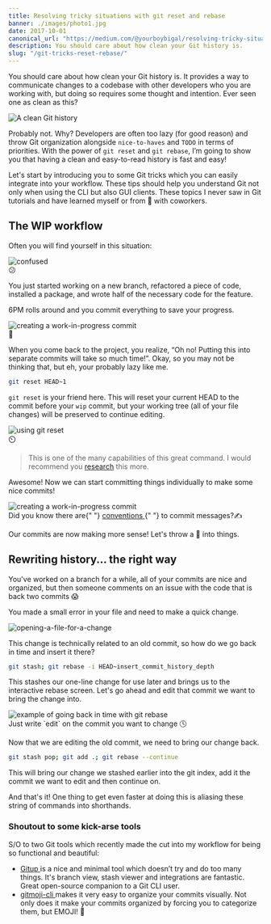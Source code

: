 ```yaml
---
title: Resolving tricky situations with git reset and rebase
banner: ./images/photo1.jpg
date: 2017-10-01
canonical_url: "https://medium.com/@yourboybigal/resolving-tricky-situations-with-git-reset-and-rebase-b424915d7735"
description: You should care about how clean your Git history is.
slug: "/git-tricks-reset-rebase/"
---
```


You should care about how clean your Git history is. It provides a way to communicate changes to a codebase with other developers who you are working with, but doing so requires some thought and intention. Ever seen one as clean as this?

![A clean Git history](https://res.cloudinary.com/dscgr6mcw/image/upload/v1557317705/git-post/1.png)

Probably not. Why? Developers are often too lazy (for good reason) and throw Git organization alongside `nice-to-haves` and `TODO` in terms of priorities. With the power of `git reset` and `git rebase`, I’m going to show you that having a clean and easy-to-read history is fast and easy!

Let's start by introducing you to some Git tricks which you can easily integrate into your workflow. These tips should help you understand Git not only when using the CLI but also GUI clients. These topics I never saw in Git tutorials and have learned myself or from 🍻 with coworkers.

## The WIP workflow

Often you will find yourself in this situation:

<div class="Image__Small">
  <img
    src="https://res.cloudinary.com/dscgr6mcw/image/upload/v1557317705/git-post/2.gif"
    alt="confused"
  />
  <figcaption>😕</figcaption>
</div>

You just started working on a new branch, refactored a piece of code, installed a package, and wrote half of the necessary code for the feature.

6PM rolls around and you commit everything to save your progress.

<div class="Image__Small">
  <img
    src="https://res.cloudinary.com/dscgr6mcw/image/upload/v1557317705/git-post/3.gif"
    alt="creating a work-in-progress commit"
  />
  <figcaption>📝</figcaption>
</div>

When you come back to the project, you realize, “Oh no! Putting this into separate commits will take so much time!”. Okay, so you may not be thinking that, but eh, your probably lazy like me.

```bash
git reset HEAD~1
```

`git reset` is your friend here. This will reset your current HEAD to the commit before your `wip` commit, but your working tree (all of your file changes) will be preserved to continue editing.

<div class="Image__Small">
  <img
    src="https://res.cloudinary.com/dscgr6mcw/image/upload/v1557317705/git-post/4.gif"
    alt="using git reset"
  />
  <figcaption>⏲️</figcaption>
</div>

> This is one of the many capabilities of this great command. I would recommend you <a href="https://www.atlassian.com/git/tutorials/undoing-changes/git-reset" target="_blank" >research</a> this more.

Awesome! Now we can start committing things individually to make some nice commits!

<div class="Image__Small">
  <img
    src="https://res.cloudinary.com/dscgr6mcw/image/upload/v1557317705/git-post/5.gif"
    alt="creating a work-in-progress commit"
  />
  <figcaption>
    Did you know there are{" "}
    <a
      href="https://namingconvention.org/git/commit-message-naming.html"
      target="_blank"
    >
      conventions
    </a>{" "}
    to commit messages?✍️
  </figcaption>
</div>

Our commits are now making more sense! Let's throw a 🔧 into things.

## Rewriting history... the right way

<!-- > [Lots of great reading](https://www.atlassian.com/git/tutorials/rewriting-history) on different Git Rebase techniques. -->

You've worked on a branch for a while, all of your commits are nice and organized, but then someone comments on an issue with the code that is back two commits 😱

You made a small error in your file and need to make a quick change.

![opening-a-file-for-a-change](https://res.cloudinary.com/dscgr6mcw/image/upload/v1557317705/git-post/6.gif)

This change is technically related to an old commit, so how do we go back in time and insert it there?

```bash
git stash; git rebase -i HEAD~insert_commit_history_depth
```

This stashes our one-line change for use later and brings us to the interactive rebase screen. Let's go ahead and edit that commit we want to bring the change into.

<div class="Image__Small">
  <img
    src="https://res.cloudinary.com/dscgr6mcw/image/upload/v1557317705/git-post/7.gif"
    alt="example of going back in time with git rebase"
  />
  <figcaption>Just write `edit` on the commit you want to change 🕓</figcaption>
</div>

Now that we are editing the old commit, we need to bring our change back.

```bash
git stash pop; git add .; git rebase --continue
```

This will bring our change we stashed earlier into the git index, add it the commit we want to edit and then continue on.

And that's it! One thing to get even faster at doing this is aliasing these string of commands into shorthands.

### Shoutout to some kick-arse tools

S/O to two Git tools which recently made the cut into my workflow for being so functional and beautiful:

- <a href="https://gitup.co/" target="_blank">
    Gitup
  </a> is a nice and minimal tool which doesn’t try and do too many things. It's
  branch view, stash viewer and integrations are fantastic. Great open-source companion
  to a Git CLI user.
- <a href="https://github.com/carloscuesta/gitmoji-cli" target="_blank">
    gitmoji-cli
  </a> makes it very easy to organize your commits visually. Not only does it make
  your commits organized by forcing you to categorize them, but EMOJI! 💸
